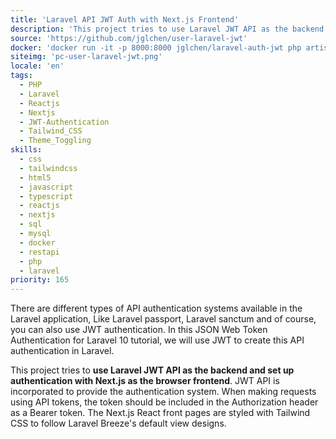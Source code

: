 ```yaml
---
title: 'Laravel API JWT Auth with Next.js Frontend'
description: 'This project tries to use Laravel JWT API as the backend and set up authentication with Next.js as the browser frontend.'
source: 'https://github.com/jglchen/user-laravel-jwt'
docker: 'docker run -it -p 8000:8000 jglchen/laravel-auth-jwt php artisan serve --host=0.0.0.0 (server site) | docker run -p 3000:3000 jglchen/user-next-jwt (client site)'
siteimg: 'pc-user-laravel-jwt.png'
locale: 'en'
tags:
  - PHP
  - Laravel
  - Reactjs
  - Nextjs
  - JWT-Authentication
  - Tailwind_CSS
  - Theme_Toggling
skills:
  - css
  - tailwindcss
  - html5
  - javascript
  - typescript
  - reactjs
  - nextjs
  - sql
  - mysql
  - docker
  - restapi
  - php
  - laravel
priority: 165
---
```


There are different types of API authentication systems available in the Laravel application, Like Laravel passport, Laravel sanctum and of course, you can also use JWT authentication. In this JSON Web Token Authentication for Laravel 10 tutorial, we will use JWT to create this API authentication in Laravel.

This project tries to **use Laravel JWT API as the backend and set up authentication with Next.js as the browser frontend**. JWT API is incorporated to provide the authentication system.
When making requests using API tokens, the token should be included in the Authorization header as a Bearer token.
The Next.js React front pages are styled with Tailwind CSS to follow Laravel Breeze&apos;s default view designs.